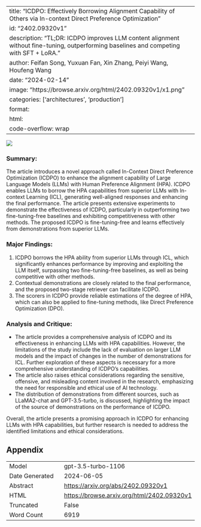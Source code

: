
---
title: "ICDPO: Effectively Borrowing Alignment Capability of Others via In-context Direct Preference Optimization"
id: "2402.09320v1"
description: "TL;DR: ICDPO improves LLM content alignment without fine-tuning, outperforming baselines and competing with SFT + LoRA."
author: Feifan Song, Yuxuan Fan, Xin Zhang, Peiyi Wang, Houfeng Wang
date: "2024-02-14"
image: "https://browse.arxiv.org/html/2402.09320v1/x1.png"
categories: ['architectures', 'production']
format:
  html:
    code-overflow: wrap
---

![](https://browse.arxiv.org/html/2402.09320v1/x1.png)

### Summary:
The article introduces a novel approach called In-Context Direct Preference Optimization (ICDPO) to enhance the alignment capability of Large Language Models (LLMs) with Human Preference Alignment (HPA). ICDPO enables LLMs to borrow the HPA capabilities from superior LLMs with In-context Learning (ICL), generating well-aligned responses and enhancing the final performance. The article presents extensive experiments to demonstrate the effectiveness of ICDPO, particularly in outperforming two fine-tuning-free baselines and exhibiting competitiveness with other methods. The proposed ICDPO is fine-tuning-free and learns effectively from demonstrations from superior LLMs.

### Major Findings:
1. ICDPO borrows the HPA ability from superior LLMs through ICL, which significantly enhances performance by improving and exploiting the LLM itself, surpassing two fine-tuning-free baselines, as well as being competitive with other methods.
2. Contextual demonstrations are closely related to the final performance, and the proposed two-stage retriever can facilitate ICDPO.
3. The scorers in ICDPO provide reliable estimations of the degree of HPA, which can also be applied to fine-tuning methods, like Direct Preference Optimization (DPO).

### Analysis and Critique:
- The article provides a comprehensive analysis of ICDPO and its effectiveness in enhancing LLMs with HPA capabilities. However, the limitations of the study include the lack of evaluation on larger LLM models and the impact of changes in the number of demonstrations for ICL. Further exploration of these aspects is necessary for a more comprehensive understanding of ICDPO's capabilities.
- The article also raises ethical considerations regarding the sensitive, offensive, and misleading content involved in the research, emphasizing the need for responsible and ethical use of AI technology.
- The distribution of demonstrations from different sources, such as LLaMA2-chat and GPT-3.5-turbo, is discussed, highlighting the impact of the source of demonstrations on the performance of ICDPO.

Overall, the article presents a promising approach in ICDPO for enhancing LLMs with HPA capabilities, but further research is needed to address the identified limitations and ethical considerations.

## Appendix

|          |          |
|----------|----------|
| Model     | gpt-3.5-turbo-1106       |
| Date Generated     | 2024-06-05       |
| Abstract | [https://arxiv.org/abs/2402.09320v1](https://arxiv.org/abs/2402.09320v1)        |
| HTML     | [https://browse.arxiv.org/html/2402.09320v1](https://browse.arxiv.org/html/2402.09320v1)       |
| Truncated       | False       |
| Word Count       | 6919       |
